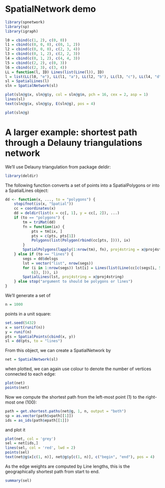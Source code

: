 <!--
%\VignetteEngine{knitr::knitr}
%\VignetteIndexEntry{SpatialNetwork demo}
\usepackage[utf8]{inputenc}
-->

# SpatialNetwork demo

```r
library(spnetwork)
library(sp)
library(igraph)

l0 = cbind(c(1, 2), c(0, 0))
l1 = cbind(c(0, 0, 0), c(0, 1, 2))
l2 = cbind(c(0, 0, 0), c(2, 3, 4))
l3 = cbind(c(0, 1, 2), c(2, 2, 3))
l4 = cbind(c(0, 1, 2), c(4, 4, 3))
l5 = cbind(c(2, 2), c(0, 3))
l6 = cbind(c(2, 3), c(3, 4))
LL = function(l, ID) Lines(list(Line(l)), ID)
l = list(LL(l0, "e"), LL(l1, "a"), LL(l2, "b"), LL(l3, "c"), LL(l4, "d"), LL(l5, "f"), LL(l6, "g"))
sl = SpatialLines(l)
sln = SpatialNetwork(sl)
```

```r
plot(sln@g$x, sln@g$y, col = sln@g$n, pch = 16, cex = 2, asp = 1)
lines(sl)
text(sln@g$x, sln@g$y, E(sln@g), pos = 4)
```

```r
plot(sln@g)
```

# A larger example: shortest path through a Delauny triangulations network

We'll use Delauny triangulation from package deldir:
```r
library(deldir)
```

The following function converts a set of points into a
SpatialPolygons or into a SpatialLines object:

```r
dd <- function(x, ..., to = "polygons") {
    stopifnot(is(x, "Spatial"))
    cc = coordinates(x)
    dd = deldir(list(x = cc[, 1], y = cc[, 2]), ...)
    if (to == "polygons") {
        tm = triMat(dd)
        fn = function(ix) {
            pts = tm[ix, ]
            pts = c(pts, pts[1])
            Polygons(list(Polygon(rbind(cc[pts, ]))), ix)
        }
        SpatialPolygons(lapply(1:nrow(tm), fn), proj4string = x@proj4string)
    } else if (to == "lines") {
        segs = dd$delsgs
        lst = vector("list", nrow(segs))
        for (i in 1:nrow(segs)) lst[i] = Lines(list(Line(cc[c(segs[i, 5], segs[i, 
            6]), ])), i)
        SpatialLines(lst, proj4string = x@proj4string)
    } else stop("argument to should be polygons or lines")
}
```

We'll generate a set of 

```r
n = 1000
```

points in a unit square:

```r
set.seed(5432)
x = sort(runif(n))
y = runif(n)
pts = SpatialPoints(cbind(x, y))
sl = dd(pts, to = "lines")
```

From this object, we can create a SpatialNetwork by

```r
net = SpatialNetwork(sl)
```

when plotted, we can again use colour to denote the number of vertices connected to each edge:

```r
plot(net)
points(net)
```

Now we compute the shortest path from the left-most point (1) to the right-most one (100):

```r
path = get.shortest.paths(net@g, 1, n, output = "both")
sp = as.vector(path$vpath[[1]])
ids = as_ids(path$epath[[1]])
```

and plot it

```r
plot(net, col = 'grey')
sel = net[ids,]
lines(sel, col = 'red', lwd = 2)
points(sel)
text(net@g$x[c(1, n)], net@g$y[c(1, n)], c("begin", "end"), pos = 4)
```

As the edge weights are computed by Line lengths, this is the geographically shortest path from start to end. 

```r
summary(sel)
```
